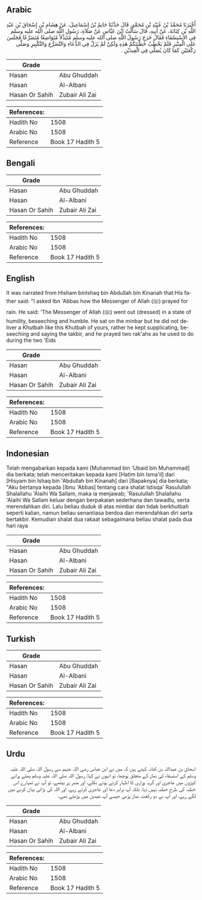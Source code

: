 ## Arabic


<div dir="rtl" lang="ar" style={{fontSize:'larger',backgroundColor:'#f8f9fa',padding:20}}>
أَخْبَرَنَا مُحَمَّدُ بْنُ عُبَيْدِ بْنِ مُحَمَّدٍ، قَالَ حَدَّثَنَا حَاتِمُ بْنُ إِسْمَاعِيلَ، عَنْ هِشَامِ بْنِ إِسْحَاقَ بْنِ عَبْدِ اللَّهِ بْنِ كِنَانَةَ، عَنْ أَبِيهِ، قَالَ سَأَلْتُ ابْنَ عَبَّاسٍ عَنْ صَلاَةِ، رَسُولِ اللَّهِ صلى الله عليه وسلم فِي الاِسْتِسْقَاءِ فَقَالَ خَرَجَ رَسُولُ اللَّهِ صلى الله عليه وسلم مُتَبَذِّلاً مُتَوَاضِعًا مُتَضَرِّعًا فَجَلَسَ عَلَى الْمِنْبَرِ فَلَمْ يَخْطُبْ خُطْبَتَكُمْ هَذِهِ وَلَكِنْ لَمْ يَزَلْ فِي الدُّعَاءِ وَالتَّضَرُّعِ وَالتَّكْبِيرِ وَصَلَّى رَكْعَتَيْنِ كَمَا كَانَ يُصَلِّي فِي الْعِيدَيْنِ ‏.‏
</div>
<div style={{backgroundColor:'#f8f9fa',padding:20, marginBottom: 10}}><table> <thead> <tr> <th>Grade</th> <th></th> </tr> </thead> <tbody> <tr><td>Hasan</td><td>Abu Ghuddah</td></tr><tr><td>Hasan</td><td>Al-Albani</td></tr><tr><td>Hasan Or Sahih</td><td>Zubair Ali Zai</td></tr></tbody></table><table> <thead> <tr> <th>References:</th> <th></th> </tr> </thead> <tbody><tr><td>Hadith No</td><td>1508</td></tr><tr><td>Arabic No</td><td>1508</td></tr><tr><td>Reference</td><td>Book 17 Hadith 5</td></tr></tbody></table></div>

## Bengali


<div dir="ltr" lang="bn" style={{fontSize:'larger',backgroundColor:'#f8f9fa',padding:20}}>

</div>
<div style={{backgroundColor:'#f8f9fa',padding:20, marginBottom: 10}}><table> <thead> <tr> <th>Grade</th> <th></th> </tr> </thead> <tbody> <tr><td>Hasan</td><td>Abu Ghuddah</td></tr><tr><td>Hasan</td><td>Al-Albani</td></tr><tr><td>Hasan Or Sahih</td><td>Zubair Ali Zai</td></tr></tbody></table><table> <thead> <tr> <th>References:</th> <th></th> </tr> </thead> <tbody><tr><td>Hadith No</td><td>1508</td></tr><tr><td>Arabic No</td><td>1508</td></tr><tr><td>Reference</td><td>Book 17 Hadith 5</td></tr></tbody></table></div>

## English


<div dir="ltr" lang="en" style={{fontSize:'larger',backgroundColor:'#f8f9fa',padding:20}}>
It was narrated from Hisham binIshaq bin Abdullah bin Kinanah that:His father said: "I asked Ibn 'Abbas how the Messenger of Allah (ﷺ) prayed for rain. He said: 'The Messenger of Allah (ﷺ) went out (dressed) in a state of humility, beseeching and humble. He sat on the minbar but he did not deliver a Khutbah like this Khutbah of yours, rather he kept supplicating, beseeching and saying the takbir, and he prayed two rak'ahs as he used to do during the two 'Eids
</div>
<div style={{backgroundColor:'#f8f9fa',padding:20, marginBottom: 10}}><table> <thead> <tr> <th>Grade</th> <th></th> </tr> </thead> <tbody> <tr><td>Hasan</td><td>Abu Ghuddah</td></tr><tr><td>Hasan</td><td>Al-Albani</td></tr><tr><td>Hasan Or Sahih</td><td>Zubair Ali Zai</td></tr></tbody></table><table> <thead> <tr> <th>References:</th> <th></th> </tr> </thead> <tbody><tr><td>Hadith No</td><td>1508</td></tr><tr><td>Arabic No</td><td>1508</td></tr><tr><td>Reference</td><td>Book 17 Hadith 5</td></tr></tbody></table></div>

## Indonesian


<div dir="ltr" lang="id" style={{fontSize:'larger',backgroundColor:'#f8f9fa',padding:20}}>
Telah mengabarkan kepada kami [Muhammad bin 'Ubaid bin Muhammad] dia berkata; telah menceritakan kepada kami [Hatim bin Isma'il] dari [Hisyam bin Ishaq bin 'Abdullah bin Kinanah] dari [Bapaknya] dia berkata; "Aku bertanya kepada [Ibnu 'Abbas] tentang cara shalat Istisqa' Rasulullah Shalallahu 'Alaihi Wa Sallam, maka ia menjawab; 'Rasulullah Shalallahu 'Alaihi Wa Sallam keluar dengan berpakaian sederhana dan tawadlu, serta merendahkan diri. Lalu beliau duduk di atas mimbar dan tidak berkhutbah seperti kalian, namun beliau senantiasa berdoa dan merendahkan diri serta bertakbir. Kemudian shalat dua rakaat sebagaimana beliau shalat pada dua hari raya
</div>
<div style={{backgroundColor:'#f8f9fa',padding:20, marginBottom: 10}}><table> <thead> <tr> <th>Grade</th> <th></th> </tr> </thead> <tbody> <tr><td>Hasan</td><td>Abu Ghuddah</td></tr><tr><td>Hasan</td><td>Al-Albani</td></tr><tr><td>Hasan Or Sahih</td><td>Zubair Ali Zai</td></tr></tbody></table><table> <thead> <tr> <th>References:</th> <th></th> </tr> </thead> <tbody><tr><td>Hadith No</td><td>1508</td></tr><tr><td>Arabic No</td><td>1508</td></tr><tr><td>Reference</td><td>Book 17 Hadith 5</td></tr></tbody></table></div>

## Turkish


<div dir="ltr" lang="tr" style={{fontSize:'larger',backgroundColor:'#f8f9fa',padding:20}}>

</div>
<div style={{backgroundColor:'#f8f9fa',padding:20, marginBottom: 10}}><table> <thead> <tr> <th>Grade</th> <th></th> </tr> </thead> <tbody> <tr><td>Hasan</td><td>Abu Ghuddah</td></tr><tr><td>Hasan</td><td>Al-Albani</td></tr><tr><td>Hasan Or Sahih</td><td>Zubair Ali Zai</td></tr></tbody></table><table> <thead> <tr> <th>References:</th> <th></th> </tr> </thead> <tbody><tr><td>Hadith No</td><td>1508</td></tr><tr><td>Arabic No</td><td>1508</td></tr><tr><td>Reference</td><td>Book 17 Hadith 5</td></tr></tbody></table></div>

## Urdu


<div dir="rtl" lang="ur" style={{fontSize:'larger',backgroundColor:'#f8f9fa',padding:20}}>
اسحاق بن عبداللہ بن کنانہ کہتے ہیں کہ میں نے ابن عباس رضی اللہ عنہم سے رسول اللہ صلی اللہ علیہ وسلم کے استسقاء کی نماز کے متعلق پوچھا، تو انہوں نے کہا: رسول اللہ صلی اللہ علیہ وسلم پھٹے پرانے کپڑوں میں عاجزی اور گریہ وزاری کا اظہار کرتے ہوئے نکلے، اور منبر پر بیٹھے، تو آپ نے تمہارے اس خطبہ کی طرح خطبہ نہیں دیا، بلکہ آپ برابر دعا اور عاجزی کرتے رہے، اور اللہ کی بڑائی بیان کرنے میں لگے رہے، اور آپ نے دو رکعت نماز پڑھی جیسے آپ عیدین میں پڑھتے تھے۔
</div>
<div style={{backgroundColor:'#f8f9fa',padding:20, marginBottom: 10}}><table> <thead> <tr> <th>Grade</th> <th></th> </tr> </thead> <tbody> <tr><td>Hasan</td><td>Abu Ghuddah</td></tr><tr><td>Hasan</td><td>Al-Albani</td></tr><tr><td>Hasan Or Sahih</td><td>Zubair Ali Zai</td></tr></tbody></table><table> <thead> <tr> <th>References:</th> <th></th> </tr> </thead> <tbody><tr><td>Hadith No</td><td>1508</td></tr><tr><td>Arabic No</td><td>1508</td></tr><tr><td>Reference</td><td>Book 17 Hadith 5</td></tr></tbody></table></div>